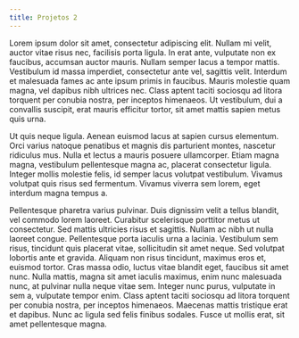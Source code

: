 ```yaml
---
title: Projetos 2
---
```


Lorem ipsum dolor sit amet, consectetur adipiscing elit. Nullam mi velit, auctor vitae risus nec, facilisis porta ligula. In erat ante, vulputate non ex faucibus, accumsan auctor mauris. Nullam semper lacus a tempor mattis. Vestibulum id massa imperdiet, consectetur ante vel, sagittis velit. Interdum et malesuada fames ac ante ipsum primis in faucibus. Mauris molestie quam magna, vel dapibus nibh ultrices nec. Class aptent taciti sociosqu ad litora torquent per conubia nostra, per inceptos himenaeos. Ut vestibulum, dui a convallis suscipit, erat mauris efficitur tortor, sit amet mattis sapien metus quis urna.

Ut quis neque ligula. Aenean euismod lacus at sapien cursus elementum. Orci varius natoque penatibus et magnis dis parturient montes, nascetur ridiculus mus. Nulla et lectus a mauris posuere ullamcorper. Etiam magna magna, vestibulum pellentesque magna ac, placerat consectetur ligula. Integer mollis molestie felis, id semper lacus volutpat vestibulum. Vivamus volutpat quis risus sed fermentum. Vivamus viverra sem lorem, eget interdum magna tempus a.

Pellentesque pharetra varius pulvinar. Duis dignissim velit a tellus blandit, vel commodo lorem laoreet. Curabitur scelerisque porttitor metus ut consectetur. Sed mattis ultricies risus et sagittis. Nullam ac nibh ut nulla laoreet congue. Pellentesque porta iaculis urna a lacinia. Vestibulum sem risus, tincidunt quis placerat vitae, sollicitudin sit amet neque. Sed volutpat lobortis ante et gravida. Aliquam non risus tincidunt, maximus eros et, euismod tortor. Cras massa odio, luctus vitae blandit eget, faucibus sit amet nunc. Nulla mattis, magna sit amet iaculis maximus, enim nunc malesuada nunc, at pulvinar nulla neque vitae sem. Integer nunc purus, vulputate in sem a, vulputate tempor enim. Class aptent taciti sociosqu ad litora torquent per conubia nostra, per inceptos himenaeos. Maecenas mattis tristique erat et dapibus. Nunc ac ligula sed felis finibus sodales. Fusce ut mollis erat, sit amet pellentesque magna.
